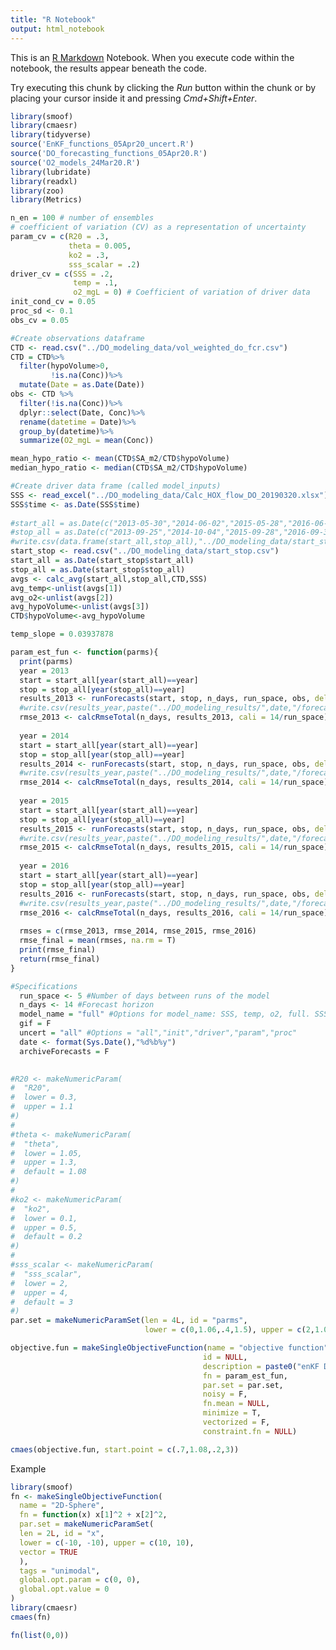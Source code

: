 ```yaml
---
title: "R Notebook"
output: html_notebook
---
```


This is an [R Markdown](http://rmarkdown.rstudio.com) Notebook. When you execute code within the notebook, the results appear beneath the code. 

Try executing this chunk by clicking the *Run* button within the chunk or by placing your cursor inside it and pressing *Cmd+Shift+Enter*. 

```r
library(smoof)
library(cmaesr)
library(tidyverse)
source('EnKF_functions_05Apr20_uncert.R')
source('DO_forecasting_functions_05Apr20.R')
source('O2_models_24Mar20.R')
library(lubridate)
library(readxl)
library(zoo)
library(Metrics)
```

```r
n_en = 100 # number of ensembles 
# coefficient of variation (CV) as a representation of uncertainty 
param_cv = c(R20 = .3,
             theta = 0.005,
             ko2 = .3,
             sss_scalar = .2)
driver_cv = c(SSS = .2,
              temp = .1,
              o2_mgL = 0) # Coefficient of variation of driver data 
init_cond_cv = 0.05
proc_sd <- 0.1 
obs_cv = 0.05
```

```r
#Create observations dataframe
CTD <- read.csv("../DO_modeling_data/vol_weighted_do_fcr.csv")
CTD = CTD%>%
  filter(hypoVolume>0,
         !is.na(Conc))%>%
  mutate(Date = as.Date(Date))
obs <- CTD %>%
  filter(!is.na(Conc))%>%
  dplyr::select(Date, Conc)%>%
  rename(datetime = Date)%>%
  group_by(datetime)%>%
  summarize(O2_mgL = mean(Conc))

mean_hypo_ratio <- mean(CTD$SA_m2/CTD$hypoVolume)
median_hypo_ratio <- median(CTD$SA_m2/CTD$hypoVolume)

#Create driver data frame (called model_inputs)
SSS <- read_excel("../DO_modeling_data/Calc_HOX_flow_DO_20190320.xlsx") 
SSS$time <- as.Date(SSS$time)
  
#start_all = as.Date(c("2013-05-30","2014-06-02","2015-05-28","2016-06-01","2017-06-28","2018-06-04","2019-06-03"))
#stop_all = as.Date(c("2013-09-25","2014-10-04","2015-09-28","2016-09-30","2017-07-12","2018-10-22","2019-10-30"))
#write.csv(data.frame(start_all,stop_all),"../DO_modeling_data/start_stop.csv")
start_stop <- read.csv("../DO_modeling_data/start_stop.csv")
start_all = as.Date(start_stop$start_all)
stop_all = as.Date(start_stop$stop_all)
avgs <- calc_avg(start_all,stop_all,CTD,SSS)
avg_temp<-unlist(avgs[1])
avg_o2<-unlist(avgs[2])
avg_hypoVolume<-unlist(avgs[3])
CTD$hypoVolume<-avg_hypoVolume

temp_slope = 0.03937878
```

```r
param_est_fun <- function(parms){
  print(parms)
  year = 2013
  start = start_all[year(start_all)==year]
  stop = stop_all[year(stop_all)==year]
  results_2013 <- runForecasts(start, stop, n_days, run_space, obs, delay = 5, model_name = model_name, gif = gif,avg_o2 = avg_o2,avg_temp=avg_temp,uncert = uncert, archiveForecasts = archiveForecasts, parms=parms)
  #write.csv(results_year,paste("../DO_modeling_results/",date,"/forecast_2013_",model_name,"_model_",uncert,"_uncert.csv", sep = ""))
  rmse_2013 <- calcRmseTotal(n_days, results_2013, cali = 14/run_space) # Calculate rmse for all days
  
  year = 2014
  start = start_all[year(start_all)==year]
  stop = stop_all[year(stop_all)==year]
  results_2014 <- runForecasts(start, stop, n_days, run_space, obs, delay = 5, model_name = model_name, gif = gif,avg_o2 = avg_o2,avg_temp=avg_temp,uncert = uncert, archiveForecasts = archiveForecasts, parms=parms)
  #write.csv(results_year,paste("../DO_modeling_results/",date,"/forecast_2013_",model_name,"_model_",uncert,"_uncert.csv", sep = ""))
  rmse_2014 <- calcRmseTotal(n_days, results_2014, cali = 14/run_space) # Calculate rmse for all days
  
  year = 2015
  start = start_all[year(start_all)==year]
  stop = stop_all[year(stop_all)==year]
  results_2015 <- runForecasts(start, stop, n_days, run_space, obs, delay = 5, model_name = model_name, gif = gif,avg_o2 = avg_o2,avg_temp=avg_temp,uncert = uncert, archiveForecasts = archiveForecasts, parms=parms)
  #write.csv(results_year,paste("../DO_modeling_results/",date,"/forecast_2013_",model_name,"_model_",uncert,"_uncert.csv", sep = ""))
  rmse_2015 <- calcRmseTotal(n_days, results_2015, cali = 14/run_space) # Calculate rmse for all days
  
  year = 2016
  start = start_all[year(start_all)==year]
  stop = stop_all[year(stop_all)==year]
  results_2016 <- runForecasts(start, stop, n_days, run_space, obs, delay = 5, model_name = model_name, gif = gif,avg_o2 = avg_o2,avg_temp=avg_temp,uncert = uncert, archiveForecasts = archiveForecasts, parms=parms)
  #write.csv(results_year,paste("../DO_modeling_results/",date,"/forecast_2013_",model_name,"_model_",uncert,"_uncert.csv", sep = ""))
  rmse_2016 <- calcRmseTotal(n_days, results_2016, cali = 14/run_space) # Calculate rmse for all days
  
  rmses = c(rmse_2013, rmse_2014, rmse_2015, rmse_2016)
  rmse_final = mean(rmses, na.rm = T)
  print(rmse_final)
  return(rmse_final)
}
```

```r
#Specifications
  run_space <- 5 #Number of days between runs of the model
  n_days <- 14 #Forecast horizon
  model_name = "full" #Options for model_name: SSS, temp, o2, full. SSS is no temp no o2, O2 is no temp. Temp is no o2.
  gif = F
  uncert = "all" #Options = "all","init","driver","param","proc"
  date <- format(Sys.Date(),"%d%b%y")
  archiveForecasts = F
  

#R20 <- makeNumericParam(
#  "R20",
#  lower = 0.3,
#  upper = 1.1
#)
#
#theta <- makeNumericParam(
#  "theta",
#  lower = 1.05,
#  upper = 1.3,
#  default = 1.08
#)
#
#ko2 <- makeNumericParam(
#  "ko2",
#  lower = 0.1,
#  upper = 0.5,
#  default = 0.2
#)
#
#sss_scalar <- makeNumericParam(
#  "sss_scalar",
#  lower = 2,
#  upper = 4,
#  default = 3
#)
par.set = makeNumericParamSet(len = 4L, id = "parms",
                              lower = c(0,1.06,.4,1.5), upper = c(2,1.09,1.7,4.5),vector = TRUE) #Oxygen wants the final three parameters to be higher. Temp wants the first one to be lower (which is silly because changing ko2 has the same effect)

objective.fun = makeSingleObjectiveFunction(name = "objective function", 
                                           id = NULL,
                                           description = paste0("enKF DO function for all years"), 
                                           fn = param_est_fun, 
                                           par.set = par.set,
                                           noisy = F, 
                                           fn.mean = NULL,
                                           minimize = T, 
                                           vectorized = F, 
                                           constraint.fn = NULL)

cmaes(objective.fun, start.point = c(.7,1.08,.2,3))
```

Example
```r
library(smoof)
fn <- makeSingleObjectiveFunction(
  name = "2D-Sphere",
  fn = function(x) x[1]^2 + x[2]^2,
  par.set = makeNumericParamSet(
  len = 2L, id = "x",
  lower = c(-10, -10), upper = c(10, 10),
  vector = TRUE
  ),
  tags = "unimodal",
  global.opt.param = c(0, 0),
  global.opt.value = 0
)
library(cmaesr)
cmaes(fn)

fn(list(0,0))
```



